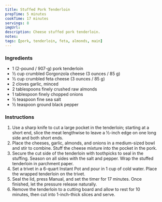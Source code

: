 ```yaml
---
title: Stuffed Pork Tenderloin
prepTime: 5 minutes
cookTime: 17 minutes
servings: 8
imgUrl:
description: Cheese stuffed pork tenderloin.
notes:
tags: [pork, tenderloin, feta, almonds, main]
---
```


### Ingredients

- 1 (2-pound / 907-g) pork tenderloin
- ½ cup crumbled Gorgonzola cheese (3 ounces / 85 g)
- ½ cup crumbled feta cheese (3 ounces / 85 g)
- 2 cloves garlic, minced
- 2 tablespoons finely crushed raw almonds
- 1 tablespoon finely chopped onions
- ½ teaspoon fine sea salt
- ½ teaspoon ground black pepper

### Instructions

1. Use a sharp knife to cut a large pocket in the tenderloin; starting at a short end, slice the meat lengthwise to leave a ½-inch edge on one long side and both short ends.
1. Place the cheeses, garlic, almonds, and onions in a medium-sized bowl and stir to combine. Stuff the cheese mixture into the pocket in the pork.
1. Secure the cut side of the tenderloin with toothpicks to seal in the stuffing. Season on all sides with the salt and pepper. Wrap the stuffed tenderloin in parchment paper.
1. Set a trivet in a 6-quart Instant Pot and pour in 1 cup of cold water. Place the wrapped tenderloin on the trivet.
1. Seal the lid, press Manual, and set the timer for 17 minutes. Once finished, let the pressure release naturally.
1. Remove the tenderloin to a cutting board and allow to rest for 10 minutes, then cut into 1-inch-thick slices and serve.
